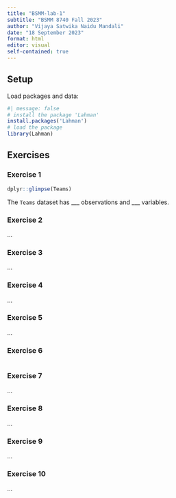 ```yaml
---
title: "BSMM-lab-1"
subtitle: "BSMM 8740 Fall 2023"
author: "Vijaya Satwika Naidu Mandali"
date: "18 September 2023"
format: html
editor: visual
self-contained: true
---
```


## Setup

Load packages and data:

```r
#| message: false
# install the package 'Lahman'
install.packages('Lahman')
# load the package
library(Lahman)
```

## Exercises

### Exercise 1

```r
dplyr::glimpse(Teams)
```

The `Teams` dataset has \_\_\_ observations and \_\_\_ variables.

### Exercise 2

...

### Exercise 3

...

### Exercise 4

...

### Exercise 5

...

### Exercise 6

```r

```

### Exercise 7

...

### Exercise 8

...

### Exercise 9

...

### Exercise 10

...
